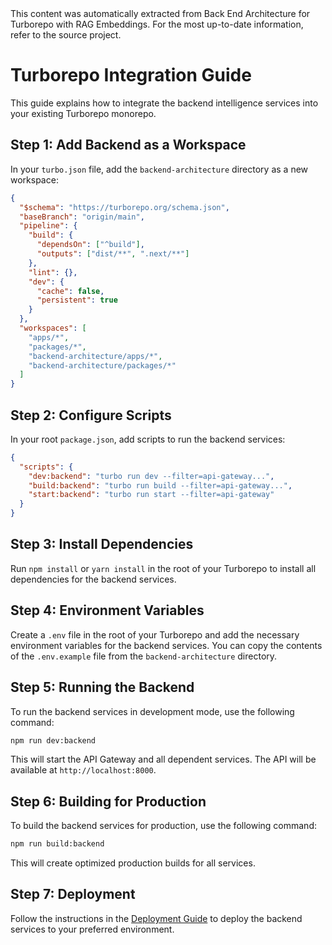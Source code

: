 <Info>
This content was automatically extracted from Back End Architecture for Turborepo with RAG Embeddings.
For the most up-to-date information, refer to the source project.
</Info>

# Turborepo Integration Guide

This guide explains how to integrate the backend intelligence services into your existing Turborepo monorepo.

## Step 1: Add Backend as a Workspace

In your `turbo.json` file, add the `backend-architecture` directory as a new workspace:

```json
{
  "$schema": "https://turborepo.org/schema.json",
  "baseBranch": "origin/main",
  "pipeline": {
    "build": {
      "dependsOn": ["^build"],
      "outputs": ["dist/**", ".next/**"]
    },
    "lint": {},
    "dev": {
      "cache": false,
      "persistent": true
    }
  },
  "workspaces": [
    "apps/*",
    "packages/*",
    "backend-architecture/apps/*",
    "backend-architecture/packages/*"
  ]
}
```

## Step 2: Configure Scripts

In your root `package.json`, add scripts to run the backend services:

```json
{
  "scripts": {
    "dev:backend": "turbo run dev --filter=api-gateway...",
    "build:backend": "turbo run build --filter=api-gateway...",
    "start:backend": "turbo run start --filter=api-gateway"
  }
}
```

## Step 3: Install Dependencies

Run `npm install` or `yarn install` in the root of your Turborepo to install all dependencies for the backend services.

## Step 4: Environment Variables

Create a `.env` file in the root of your Turborepo and add the necessary environment variables for the backend services. You can copy the contents of the `.env.example` file from the `backend-architecture` directory.

## Step 5: Running the Backend

To run the backend services in development mode, use the following command:

```bash
npm run dev:backend
```

This will start the API Gateway and all dependent services. The API will be available at `http://localhost:8000`.

## Step 6: Building for Production

To build the backend services for production, use the following command:

```bash
npm run build:backend
```

This will create optimized production builds for all services.

## Step 7: Deployment

Follow the instructions in the [Deployment Guide](./deployment_guide.md) to deploy the backend services to your preferred environment.



